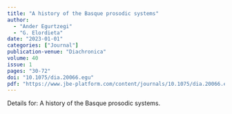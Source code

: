 ```yaml
---
title: "A history of the Basque prosodic systems"
author:
  - "Ander Egurtzegi"
  - "G. Elordieta"
date: "2023-01-01"
categories: ["Journal"]
publication-venue: "Diachronica"
volume: 40
issue: 1
pages: "30-72"
doi: "10.1075/dia.20066.egu"
pdf: "https://www.jbe-platform.com/content/journals/10.1075/dia.20066.egu"
---
```


Details for: A history of the Basque prosodic systems. 